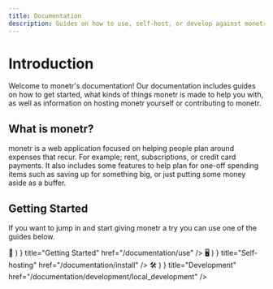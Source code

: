 ```yaml
---
title: Documentation
description: Guides on how to use, self-host, or develop against monetr.
---
```



# Introduction

Welcome to monetr's documentation! Our documentation includes guides on how to get started, what kinds of things monetr
is made to help you with, as well as information on hosting monetr yourself or contributing to monetr.

## What is monetr?

monetr is a web application focused on helping people plan around expenses that recur. For example; rent, subscriptions,
or credit card payments. It also includes some features to help plan for one-off spending items such as saving up for
something big, or just putting some money aside as a buffer.

## Getting Started

If you want to jump in and start giving monetr a try you can use one of the guides below.

<Cards>
  <Cards.Card
    icon={ (<Fragment>📖 </Fragment>) }
    title="Getting Started"
    href="/documentation/use"
  />
  <Cards.Card
    icon={ (<Fragment>🖥️ </Fragment>) }
    title="Self-hosting"
    href="/documentation/install"
  />
  <Cards.Card
    icon={ (<Fragment>🛠️ </Fragment>) }
    title="Development"
    href="/documentation/development/local_development"
  />
</Cards>
